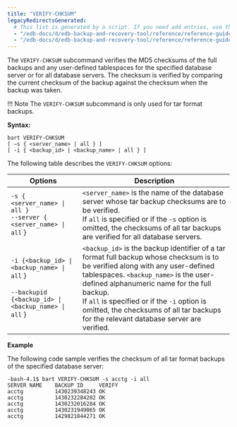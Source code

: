 ```yaml
---
title: "VERIFY-CHKSUM"
legacyRedirectsGenerated:
  # This list is generated by a script. If you need add entries, use the `legacyRedirects` key.
  - "/edb-docs/d/edb-backup-and-recovery-tool/reference/reference-guide/2.6/verify_chksum.html"
  - "/edb-docs/d/edb-backup-and-recovery-tool/reference/reference-guide/2.6.1/verify_chksum.html"
---
```


The `VERIFY-CHKSUM` subcommand verifies the MD5 checksums of the full backups and any user-defined tablespaces for the specified database server or for all database servers. The checksum is verified by comparing the current checksum of the backup against the checksum when the backup was taken.

!!! Note
    The `VERIFY-CHKSUM` subcommand is only used for tar format backups.

**Syntax:**

```text
bart VERIFY-CHKSUM
[ –s { <server_name> | all } ]
[ -i { <backup_id> | <backup_name> | all } ]
```

The following table describes the `VERIFY-CHKSUM` options:

| Options                                                                                                    | Description                                                                                                                                                                                                                                                                                                                                                          |
| ---------------------------------------------------------------------------------------------------------- | -------------------------------------------------------------------------------------------------------------------------------------------------------------------------------------------------------------------------------------------------------------------------------------------------------------------------------------------------------------------- |
| `-s { <server_name> \| all }`<br />`--server { <server_name> \| all` }                                     | `<server_name>` is the name of the database server whose tar backup checksums are to be verified.<br />If `all` is specified or if the `-s` option is omitted, the checksums of all tar backups are verified for all database servers.                                                                                                                               |
| `-i {<backup_id> \| <backup_name> \| all` }<br /><br />`--backupid {<backup_id> \| <backup_name> \| all` } | `<backup_id>` is the backup identifier of a tar format full backup whose checksum is to be verified along with any user-defined tablespaces. `<backup_name>` is the user-defined alphanumeric name for the full backup.<br />If `all` is specified or if the `-i` option is omitted, the checksums of all tar backups for the relevant database server are verified. |

**Example**

The following code sample verifies the checksum of all tar format backups of the specified database server:

```text
-bash-4.1$ bart VERIFY-CHKSUM -s acctg -i all
SERVER NAME    BACKUP ID     VERIFY
acctg          1430239348243 OK
acctg          1430232284202 OK
acctg          1430232016284 OK
acctg          1430231949065 OK
acctg          1429821844271 OK
```

